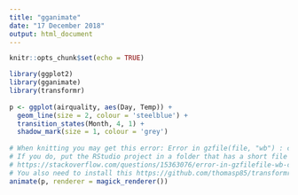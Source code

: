 ```yaml
---
title: "gganimate"
date: "17 December 2018"
output: html_document
---
```

 
```r
knitr::opts_chunk$set(echo = TRUE)
```
 
 
```r
library(ggplot2)
library(gganimate)
library(transformr)
 
p <- ggplot(airquality, aes(Day, Temp)) +
  geom_line(size = 2, colour = 'steelblue') +
  transition_states(Month, 4, 1) +
  shadow_mark(size = 1, colour = 'grey')
 
# When knitting you may get this error: Error in gzfile(file, "wb") : cannot open the connection
# If you do, put the RStudio project in a folder that has a short file path such as your desktop as advised here
# https://stackoverflow.com/questions/15363076/error-in-gzfilefile-wb-cannot-open-the-connection-or-compressed-file
# You also need to install this https://github.com/thomasp85/transformr as described here...https://github.com/thomasp85/gganimate/issues/190
animate(p, renderer = magick_renderer())
```